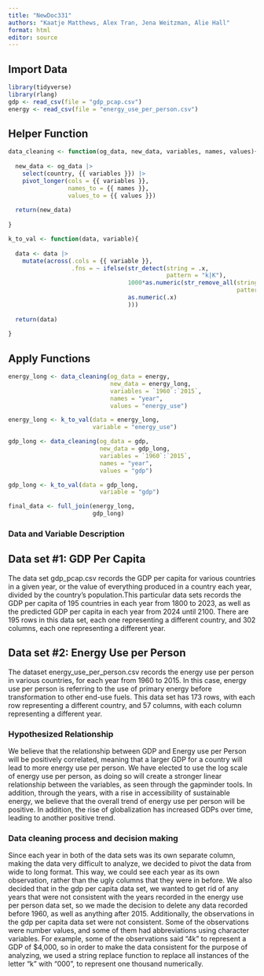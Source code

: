 ```yaml
---
title: "NewDoc331"
authors: "Kaatje Matthews, Alex Tran, Jena Weitzman, Alie Hall"
format: html
editor: source
---
```


## Import Data
```r
library(tidyverse)
library(rlang)
gdp <- read_csv(file = "gdp_pcap.csv")
energy <- read_csv(file = "energy_use_per_person.csv")
```

## Helper Function
```r

data_cleaning <- function(og_data, new_data, variables, names, values){
  
  new_data <- og_data |>
    select(country, {{ variables }}) |>
    pivot_longer(cols = {{ variables }},
                 names_to = {{ names }},
                 values_to = {{ values }})
  
  return(new_data)
  
}

k_to_val <- function(data, variable){
  
  data <- data |>
    mutate(across(.cols = {{ variable }},
                  .fns = ~ ifelse(str_detect(string = .x,
                                             pattern = "k|K"),
                                  1000*as.numeric(str_remove_all(string = .x,
                                                                 pattern = "k|K")),
                                  as.numeric(.x)
                                  )))
  
  return(data)
  
}
```


## Apply Functions
```r

energy_long <- data_cleaning(og_data = energy,
                             new_data = energy_long,
                             variables = `1960`:`2015`,
                             names = "year",
                             values = "energy_use")

energy_long <- k_to_val(data = energy_long,
                        variable = "energy_use")

gdp_long <- data_cleaning(og_data = gdp,
                          new_data = gdp_long,
                          variables = `1960`:`2015`,
                          names = "year",
                          values = "gdp")

gdp_long <- k_to_val(data = gdp_long,
                          variable = "gdp")

final_data <- full_join(energy_long,
                        gdp_long)

```

### Data and Variable Description

## Data set #1: GDP Per Capita
The data set gdp_pcap.csv records the GDP per capita for various countries in a given year, or the value of everything produced in a country each year, divided by the country's population.This particular data sets records the GDP per capita of 195 countries in each year from 1800 to 2023, as well as the predicted GDP per capita in each year from 2024 until 2100. There are 195 rows in this data set, each one representing a different country, and 302 columns, each one representing a different year.

## Data set #2: Energy Use per Person
The dataset energy_use_per_person.csv records the energy use per person in various countries, for each year from 1960 to 2015. In this case, energy use per person is referring to the use of primary energy before transformation to other end-use fuels. This data set has 173 rows, with each row representing a different country, and 57 columns, with each column representing a different year.



### Hypothesized Relationship
We believe that the relationship between GDP and Energy use per Person will be positively correlated, meaning that a larger GDP for a country will lead to more energy use per person. We have elected to use the log scale of energy use per person, as doing so will create a stronger linear relationship between the variables, as seen through the gapminder tools.
In addition, through the years, with a rise in accessibility of sustainable energy, we believe that the overall trend of energy use per person will be positive. In addition, the rise of globalization has increased GDPs over time, leading to another positive trend.

### Data cleaning process and decision making
Since each year in both of the data sets was its own separate column, making the data very difficult to analyze, we decided to pivot the data from wide to long format. This way, we could see each year as its own observation, rather than the ugly columns that they were in before. We also decided that in the gdp per capita data set, we wanted to get rid of any years that were not consistent with the years recorded in the energy use per person data set, so we made the decision to delete any data recorded before 1960, as well as anything after 2015. Additionally, the observations in the gdp per capita data set were not consistent. Some of the observations were number values, and some of them had abbreviations using character variables. For example, some of the observations said “4k” to represent a GDP of $4,000, so in order to make the data consistent for the purpose of analyzing, we used a string replace function to replace all instances of the letter “k” with “000”, to represent one thousand numerically.
